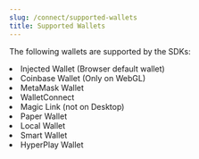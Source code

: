 ```yaml
---
slug: /connect/supported-wallets
title: Supported Wallets
---
```



The following wallets are supported by the SDKs:

<Tabs>
  <TabItem value="react" label="React">
    <div
      className="row"
      style={{ marginBottom: 12, padding: 8, paddingTop: 0 }}
    >
      <div className="col col--4" style={{ padding: 8 }}>
        <QuickstartCard
          name="Embedded Wallet"
          link="/react/react.embeddedwallet"
          image="/assets/wallets/embedded-wallet.svg"
          description="Connect with email, phone number or social login"
        />
      </div>
      <div className="col col--4" style={{ padding: 8 }}>
        <QuickstartCard
          name="Smart Wallet"
          link="/react/react.smartwallet"
          image="/assets/wallets/smart-wallet.svg"
          description="Deploy and connect ERC-4337 compatible smart contract wallets."
        />
      </div>
      <div className="col col--4" style={{ padding: 8 }}>
        <QuickstartCard
          name="Local Wallet"
          link="/react/react.localwallet"
          image="/assets/wallets/local-wallet.svg"
          description="Generate wallets for new users"
        />
      </div>
      <div className="col col--4" style={{ padding: 8 }}>
        <QuickstartCard
          name="MetaMask"
          link="/react/react.metamaskwallet"
          image="/assets/wallets/metamask.png"
          description="Connect with MetaMask"
        />
      </div>
      <div className="col col--4" style={{ padding: 8 }}>
        <QuickstartCard
          name="Rainbow"
          link="/react/react.rainbowwallet"
          image="/assets/wallets/rainbow.png"
          description="Connect with Rainbow"
        />
      </div>
      <div className="col col--4" style={{ padding: 8 }}>
        <QuickstartCard
          name="Coinbase"
          link="/react/react.coinbasewallet"
          image="/assets/wallets/coinbase.png"
          description="Connect with Coinbase Wallet"
        />
      </div>
      <div className="col col--4" style={{ padding: 8 }}>
        <QuickstartCard
          name="Trust"
          link="/react/react.trustwallet"
          image="/assets/wallets/trust.png"
          description="Connect with Trust Wallet"
        />
      </div>
      <div className="col col--4" style={{ padding: 8 }}>
        <QuickstartCard
          name="WalletConnect"
          link="/react/react.walletconnectwallet"
          image="/assets/wallets/walletconnect.svg"
          description="Connect with Wallet Connect"
        />
      </div>
      <div className="col col--4" style={{ padding: 8 }}>
        <QuickstartCard
          name="Safe"
          link="/react/react.safewallet"
          image="/assets/wallets/gnosis.png"
          description="Connect to multi-sig wallets via Safe"
        />
      </div>
      <div className="col col--4" style={{ padding: 8 }}>
        <QuickstartCard
          name="Blockto"
          link="/react/react.blocktowallet"
          image="/assets/wallets/blockto.png"
          description="An ERC-4337 compatible smart wallet."
        />
      </div>
      <div className="col col--4" style={{ padding: 8 }}>
        <QuickstartCard
          name="Frame"
          link="/react/react.framewallet"
          image="/assets/wallets/framemint.png"
          description="Runs as a native desktop application on MacOS, Windows and Linux"
        />
      </div>
      <div className="col col--4" style={{ padding: 8 }}>
        <QuickstartCard
          name="Magic Link"
          link="/react/react.magiclink"
          image="/assets/wallets/magic.png"
          description="Connect with email, phone number or social Login"
        />
      </div>
      <div className="col col--4" style={{ padding: 8 }}>
        <QuickstartCard
          name="Zerion"
          link="/react/react.zerionwallet"
          image="/assets/wallets/zerion.svg"
          description="Connect with Zerion Wallet"
        />
      </div>
      <div className="col col--4" style={{ padding: 8 }}>
        <QuickstartCard
          name="Phantom"
          link="/react/react.phantomwallet"
          image="/assets/wallets/phantom.svg"
          description="Connect with Phantom Wallet"
        />
      </div>
    </div>
  </TabItem>
  <TabItem value="react-native" label="React Native">
    <div
      className="row"
      style={{ marginBottom: 12, padding: 8, paddingTop: 0 }}
    >
      <div className="col col--4" style={{ padding: 8 }}>
        <QuickstartCard
          name="Smart Wallet"
          link="/react-native/react-native.smartwallet"
          image="/assets/wallets/smart-wallet.svg"
          description="Deploy smart contract wallets for your users"
        />
      </div>
      <div className="col col--4" style={{ padding: 8 }}>
        <QuickstartCard
          name="Local Wallet"
          link="/react-native/react-native.localwallet"
          image="/assets/wallets/local-wallet.svg"
          description="Generate wallets for new users"
        />
      </div>
      <div className="col col--4" style={{ padding: 8 }}>
        <QuickstartCard
          name="Magic Link"
          link="/react-native/react-native.magic"
          image="/assets/wallets/magic.png"
          description="Connect with email, phone number or social Login"
        />
      </div>
      <div className="col col--4" style={{ padding: 8 }}>
        <QuickstartCard
          name="Embedded Wallet"
          link="/react-native/wallets#emailphone-number-wallet"
          image="/assets/wallets/embedded-wallet.svg"
          description="Connect with email"
        />
      </div>
      <div className="col col--4" style={{ padding: 8 }}>
        <QuickstartCard
          name="MetaMask"
          link="/react-native/react-native.metamask"
          image="/assets/wallets/metamask.png"
          description="Connect with MetaMask"
        />
      </div>
      <div className="col col--4" style={{ padding: 8 }}>
        <QuickstartCard
          name="Coinbase"
          link="/react-native/react-native.coinbase"
          image="/assets/wallets/coinbase.png"
          description="Connect with Coinbase Wallet"
        />
      </div>
      <div className="col col--4" style={{ padding: 8 }}>
        <QuickstartCard
          name="Trust"
          link="/react-native/react-native.trust"
          image="/assets/wallets/trust.png"
          description="Connect with Trust Wallet"
        />
      </div>
      <div className="col col--4" style={{ padding: 8 }}>
        <QuickstartCard
          name="WalletConnect"
          link="/react-native/react-native.walletconnect"
          image="/assets/wallets/walletconnect.svg"
          description="Connect with Wallet Connect"
        />
      </div>
      <div className="col col--4" style={{ padding: 8 }}>
        <QuickstartCard
          name="Rainbow"
          link="/react-native/react-native.rainbow"
          image="/assets/wallets/rainbow.svg"
          description="Connect with Rainbow Connect"
        />
      </div>
    </div>
  </TabItem>
  <TabItem value="unity" label="Unity">
    <li>Injected Wallet (Browser default wallet)</li>
    <li>Coinbase Wallet (Only on WebGL)</li>
    <li>MetaMask Wallet</li>
    <li>WalletConnect</li>
    <li>Magic Link (not on Desktop)</li>
    <li>Paper Wallet</li>
    <li>Local Wallet</li>
    <li>Smart Wallet</li>
    <li>HyperPlay Wallet</li>
  </TabItem>
</Tabs>
